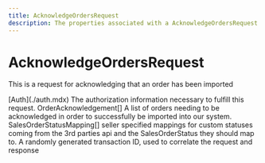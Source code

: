```yaml
---
title: AcknowledgeOrdersRequest
description: The properties associated with a AcknowledgeOrdersRequest
---
```


AcknowledgeOrdersRequest
===============================================
This is a request for acknowledging that an order has been imported

<Reference>
  <Field name="auth" nullable={false}>
    <Type>
      [Auth](./auth.mdx)
    </Type>
    <Description>
      The authorization information necessary to fulfill this request.
    </Description>
  </Field>
  <Field name="orders" nullable={false}>
    <Type>
      OrderAcknowledgement[]
    </Type>
    <Description>
      A list of orders needing to be acknowledged in order to successfully be imported into our system.
    </Description>
  </Field>
  <Field name="sales_order_status_mapping" nullable={false}>
    <Type>
      SalesOrderStatusMapping[]
    </Type>
    <Description>
      seller specified mappings for custom statuses coming from the 3rd parties api and the SalesOrderStatus they should map to.
    </Description>
  </Field>
  <Field name="transaction_id" type="string" nullable={false}>
    <Description>
      A randomly generated transaction ID, used to correlate the request and response
    </Description>
  </Field>
</Reference>